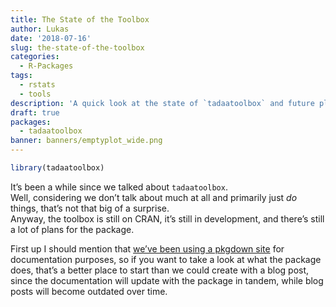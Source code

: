 ```yaml
---
title: The State of the Toolbox
author: Lukas
date: '2018-07-16'
slug: the-state-of-the-toolbox
categories:
  - R-Packages
tags:
  - rstats
  - tools
description: 'A quick look at the state of `tadaatoolbox` and future plans'
draft: true
packages:
  - tadaatoolbox
banner: banners/emptyplot_wide.png
---
```


```r
library(tadaatoolbox)
```

It's been a while since we talked about `tadaatoolbox`.  
Well, considering we don't talk about much at all and primarily just *do* things, that's not that big of a surprise.  
Anyway, the toolbox is still on CRAN, it's still in development, and there's still a lot of plans for the package.

<!--more-->

First up I should mention that [we've been using a pkgdown site](http://tadaatoolbox.tadaa-data.de/) for documentation purposes, so if you want to take a look at what the package does, that's a better place to start than we could create with a blog post, since the documentation will update with the package in tandem, while blog posts will become outdated over time.
